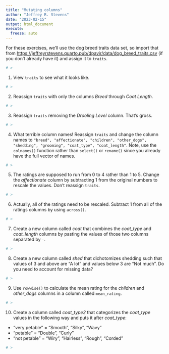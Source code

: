 ```yaml
---
title: "Mutating columns"
author: "Jeffrey R. Stevens"
date: "2023-02-15"
output: html_document
execute:
  freeze: auto
---
```


For these exercises, we'll use the dog breed traits data set, so import that from <https://jeffreyrstevens.quarto.pub/dpavir/data/dog_breed_traits.csv> (if you don't already have it) and assign it to `traits`.
```r
# >
```


1. View `traits` to see what it looks like.
```r
# >
```

2. Reassign `traits` with only the columns _Breed_ through _Coat Length_.
```r
# >
```

3. Reassign `traits` removing the _Drooling Level_ column. That's gross.
```r
# >
```

4. What terrible column names! Reassign `traits` and change the column names to `"breed", "affectionate", "children", "other_dogs", "shedding", "grooming", "coat_type", "coat_length"`. Note, use the `colnames()` function rather than `select()` or `rename()` since you already have the full vector of names.
```r
# >
```

5. The ratings are supposed to run from 0 to 4 rather than 1 to 5. Change the _affectionate_ column by subtracting 1 from the original numbers to rescale the values. Don't reassign `traits`.
```r
# >
```

6. Actually, all of the ratings need to be rescaled. Subtract 1 from all of the ratings columns by using `across()`.
```r
# >
```

7. Create a new column called _coat_ that combines the _coat_type_ and _coat_length_ columns by pasting the values of those two columns separated by `-`.
```r
# >
```

8. Create a new column called _shed_ that dichotomizes shedding such that values of 3 and above are "A lot" and values below 3 are "Not much". Do you need to account for missing data?
```r
# >
```

9. Use `rowwise()` to calculate the mean rating for the _children_ and _other_dogs_ columns in a column called `mean_rating`.
```r
# >
```

10. Create a column called _coat_type2_ that categorizes the _coat_type_ values in the following way and puts it after _coat_type_:
* "very petable" = "Smooth", "Silky", "Wavy"
* "petable" = "Double", "Curly"
* "not petable" = "Wiry", "Hairless", "Rough", "Corded"
```r
# >
```


